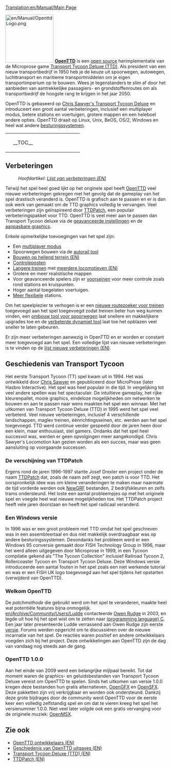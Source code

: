 [[Translation:en/Manual/Main Page]]
{{nl/Manual/Inhoudsopgave}}

[[File:en/Manual/OpenttdLogo.png|left|150px]]
[http://www.openttd.org/ '''OpenTTD'''] is een [https://www.wikipedia.org/wiki/Open_Source open source] herimplementatie van de Microprose game [https://www.wikipedia.org/wiki/Transport_Tycoon Transport Tycoon Deluxe (TTD)]. Als president van een nieuw transportbedrijf in 1950 heb je de keuze uit spoorwegen, autowegen, luchttransport en maritieme transportmiddelen om je eigen transportimperium op te bouwen. Wees je tegenstanders te slim af door het aanbieden van aantrekkelijke passagiers- en grondstoffenroutes om als transportbedrijf de hoogste rang te krijgen in het jaar 2050.

OpenTTD is gebaseerd op [http://www.chrissawyer.com/info.htm Chris Sawyer's Transport Tycoon Deluxe] en introduceert een groot aantal verbeteringen, inclusief een multiplayer modus, betere stations en voertuigen, grotere mappen en een heleboel andere opties. OpenTTD draait op Linux, Unix, BeOS, OS/2, Windows en heel wat andere [[nl/Archive/Compilation and Ports/Besturingssystemen|besturingssystemen]].

{| align="center"
|colspan=2 style="background:none; border:0px"|
|width=200 style="background:none; border:0px"| __TOC__
|style="background:none; border:0px"| [[File:nl/Manual/Intro venster.png|frame|center|OpenTTD [[nl/Manual/Spelinterface#opties-in-hoofdmenu| introscherm]]]]
|}

==Verbeteringen==
:''Hoofdartikel: [[en/Archive/Lists/List of New Features|Lijst van verbeteringen (EN)]]''

Terwijl het spel heel goed lijkt op het originele spel heeft [http://www.openttd.org OpenTTD] veel nieuwe verbeteringen gekregen met het gevolg dat de gameplay van het spel drastisch veranderd is. OpenTTD is grafisch aan te passen en er is dan ook werk van gemaakt om de TTD graphics volledig te vervangen. Veel verbeteringen zijn geïnspireerd door [http://www.ttdpatch.net/ TTDPatch], een populair verbeteringspakket voor TTD. OpenTTD is veel meer aan te passen dan Transport Tycoon deluxe via de [[nl/Archive/Manual/Settings/Geavanceerde instellingen|geavanceerde instellingen]] en de [[nl/Manual/NewGRF|aanpasbare graphics]].

Enkele opmerkelijke toevoegingen van het spel zijn:
* Een [[nl/Manual/Multiplayer|multiplayer modus]]
* Spoorwegen bouwen via de [[nl/Archive/Manual/Autorail|autorail tool]]
* [[en/Archive/Manual/Settings/Build on slopes|Bouwen op hellend terrein (EN)]]
* [[nl/Manual/Controleposten|Controleposten]]
* [[nl/Archive/Manual/Settings/Mammoettreinen|Langere treinen]] met [[en/Archive/Manual/Multiheaded trains|meerdere locomotieven (EN)]]
* Grotere en meer realistische mappen
* Voor geavanceerde spelers zijn er [[nl/Voorseinen|voorseinen]] voor meer controle zoals rond stations en kruispunten.
* Hoger aantal toegelaten voertuigen.
* [[nl/Archive/Manual/Settings/Niet-uniforme stations|Meer flexibele]] stations.

Om het speelplezier te verhogen is er een [[nl/YAPP|nieuwe routezoeker voor treinen]] toegevoegd aan het spel toegevoegd zodat treinen beter hun weg kunnen vinden, een [[nl/Manual/Verander spoortype|ombouw tool voor spoorwegen]] laat snellere en makkelijkere upgrades toe en de [[nl/Archive/Manual/Settings/Extra dynamiet|verbeterde dynamiet tool]] laat toe het opblazen veel sneller te laten gebeuren.

Er zijn meer verbeteringen aanwezig in OpenTTD en er worden er constant meer toegevoegd aan het spel. Een volledige lijst van nieuwe verbeteringen is te vinden op de [[en/Archive/Lists/List of New Features|lijst nieuwe verbeteringen (EN)]].

==Geschiedenis van Transport Tycoon==
Het eerste Transport Tycoon (TT) spel kwam uit in 1994. Het was ontwikkeld door [http://www.chrissawyer.com Chris Sawyer] en gepubliceerd door MicroProse (later Hasbro Interactive).
Het spel was heel populair in die tijd. In vergelijking tot veel andere spellen was het spectaculair. De intuïtieve gameplay, het rijke kleurenpallet, mooie graphics, eindeloze mogelijkheden om netwerken te bouwen en aan te passen naar wens maakten het spel een winnaar.
Met het uitkomen van Transport Tycoon Deluxe (TTD) in 1995 werd het spel veel verbeterd. Veel nieuwe verbeteringen, inclusief 4 verschillende landschappen, maglev treinen, éénrichtingsseinen, etc. werden aan het spel toegevoegd.
TTD werd continue verder gespeeld door de jaren heen door een klein, maar enthousiast, stel gamers. Ondanks dat het spel heel succesvol was, werden er geen opvolgingen meer aangekondigd. Chris Sawyer's Locomotion kan gezien worden als een succes, maar was geen aansluiting op voorgaande successen.

===De verschijning van TTDPatch===
Ergens rond de jaren 1996-1997 startte Josef Drexler een project onder de naam [http://www.ttdpatch.net/ TTDPatch] dat, zoals de naam zelf zegt, een patch is voor TTD. Het oorspronkelijk idee was om kleine veranderingen te maken maar naarmate de tijd vorderde werden ook [[nl/Manual/NewGRF|NewGRF]] bestanden, 2 bedrijfskleuren en zelfs trams ondersteund. Het loste een aantal probleempjes op met het originele spel en voegde heel wat nieuwe mogelijkheden toe. Het TTDPatch project heeft vele jaren doorstaan en heeft het spel radicaal veranderd.

===Een Windows versie===
In 1996 was er een groot probleem met TTD omdat het spel geschreven was in een assembleertaal en dus niet makkelijk overdraagbaar was op andere besturingssystemen. Desondanks het probleem werd er een Windows 95 conversie gemaakt door FISH Technology Group in 1996, maar het werd alleen uitgegeven door Microprose in 1999, in een Tycoon compilatie gekend als "The Tycoon Collection" inclusief Railroad Tycoon 2, Rollercoaster Tycoon en Transport Tycoon Deluxe. Deze Windows versie introduceerde een aantal fouten in het spel zoals een niet werkende tutorial en was er een FISH UK logo toegevoegd aan het spel tijdens het opstarten (verwijderd van OpenTTD).

===Welkom OpenTTD===
De ''patchmethode'' die gebruikt werd om het spel te veranderen, maakte heel wat potentiële features bijna onmogelijk. [[en/Archive/Community/Users/Ludde]] contacteerde [http://www.tt-forums.net/ Owen Rudge] in 2003, en legde uit hoe hij het spel wist om te zetten naar [https://www.wikipedia.org/wiki/c (programming language) C]. Een jaar later presenteerde Ludde verrassend aan Owen Rudge zijn eerste [https://www.wikipedia.org/wiki/Sofware_release versie]. Forums werden opgericht om te discussiëren over de nieuwe incarnatie van het spel. De reacties waren positief en andere ontwikkelaars voegden zich bij het project. Deze ontwikkelingen aan OpenTTD zijn de dag van vandaag nog steeds aan de gang.

===OpenTTD 1.0.0===
Aan het einde van 2009 werd een belangrijke mijlpaal bereikt. Tot dat moment waren de graphics- en geluidsbestanden van Transport Tycoon Deluxe vereist om OpenTTD te spelen. Sinds het uitkomen van versie 1.0.0 kregen deze bestanden hun gratis alternatieven, [[nl/OpenGFX|OpenGFX]] en [[nl/OpenSFX|OpenSFX]]. Deze pakketten zijn vrij verkrijgbaar en worden ook ondersteund. Dankzij deze grote bijdrages door de community werd OpenTTD voor de eerste keer een volledig zelfstandig spel en om dat te vieren kreeg het spel het versienummer 1.0.0. Niet veel later volgde ook een gratis vervanging voor de originele muziek: [[nl/OpenMSX|OpenMSX]].

==Zie ook==
*[[en/Archive/Community/Developers|OpenTTD ontwikkelaars (EN)]]
*[[en/Archive/OpenTTD/Main Page|Geschiedenis van OpenTTD uitgaves (EN)]]
*[https://www.wikipedia.org/wiki/Transport_Tycoon Transport Tycoon Deluxe (TTD) (EN)]
*[http://www.ttdpatch.net/ TTDPatch (EN)]